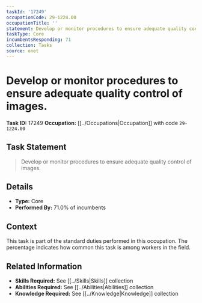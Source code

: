 ```yaml
---
taskId: '17249'
occupationCode: 29-1224.00
occupationTitle: ''
statement: Develop or monitor procedures to ensure adequate quality control of images.
taskType: Core
incumbentsResponding: 71
collection: Tasks
source: onet
---
```

# Develop or monitor procedures to ensure adequate quality control of images.

**Task ID:** 17249
**Occupation:** [[../Occupations|Occupation]] with code `29-1224.00`

## Task Statement

> Develop or monitor procedures to ensure adequate quality control of images.

## Details

- **Type:** Core
- **Performed By:** 71.0% of incumbents

## Context

This task is part of the standard duties performed in this occupation. The percentage indicates how common this task is among workers in the field.

## Related Information

- **Skills Required:** See [[../Skills|Skills]] collection
- **Abilities Required:** See [[../Abilities|Abilities]] collection
- **Knowledge Required:** See [[../Knowledge|Knowledge]] collection
